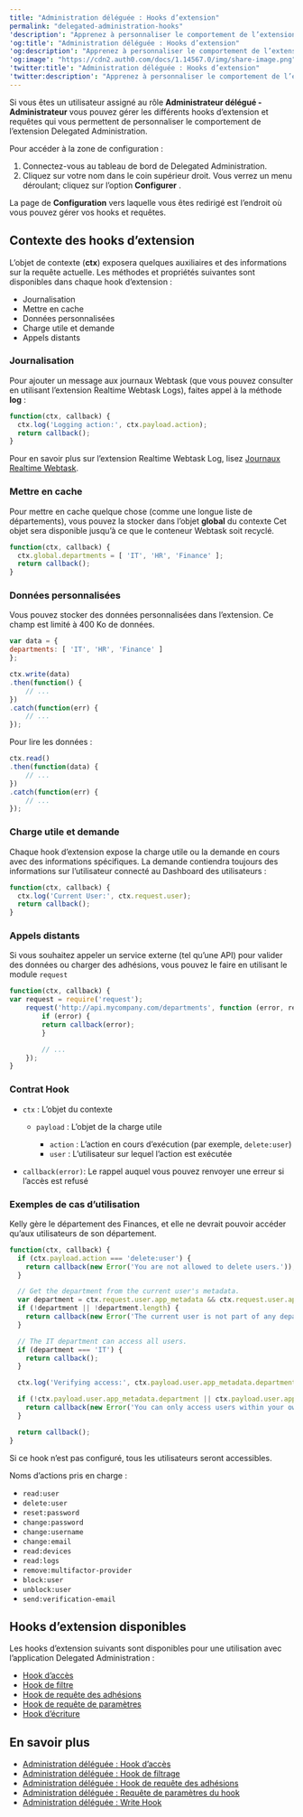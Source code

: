 ---
title: "Administration déléguée : Hooks d’extension"
permalink: "delegated-administration-hooks"
'description': "Apprenez à personnaliser le comportement de l’extension Delegated Administration en utilisant des hooks d’extension."
'og:title': "Administration déléguée : Hooks d’extension"
'og:description': "Apprenez à personnaliser le comportement de l’extension Delegated Administration en utilisant des hooks d’extension."
'og:image': "https://cdn2.auth0.com/docs/1.14567.0/img/share-image.png"
'twitter:title': "Administration déléguée : Hooks d’extension"
'twitter:description': "Apprenez à personnaliser le comportement de l’extension Delegated Administration en utilisant des hooks d’extension."
---

Si vous êtes un utilisateur assigné au rôle **Administrateur délégué - Administrateur** vous pouvez gérer les différents hooks d’extension et requêtes qui vous permettent de personnaliser le comportement de l’extension Delegated Administration.

Pour accéder à la zone de configuration :

1. Connectez-vous au tableau de bord de Delegated Administration.
2. Cliquez sur votre nom dans le coin supérieur droit. Vous verrez un menu déroulant; cliquez sur l’option **Configurer** .

La page de **Configuration** vers laquelle vous êtes redirigé est l’endroit où vous pouvez gérer vos hooks et requêtes.

## Contexte des hooks d’extension

L’objet de contexte (**ctx**) exposera quelques auxiliaires et des informations sur la requête actuelle. Les méthodes et propriétés suivantes sont disponibles dans chaque hook d’extension :

* Journalisation
* Mettre en cache
* Données personnalisées
* Charge utile et demande
* Appels distants

### Journalisation

Pour ajouter un message aux journaux Webtask (que vous pouvez consulter en utilisant l’extension Realtime Webtask Logs), faites appel à la méthode **log** :

```javascript lines
function(ctx, callback) {
  ctx.log('Logging action:', ctx.payload.action);
  return callback();
}
```

Pour en savoir plus sur l’extension Realtime Webtask Log, lisez [Journaux Realtime Webtask](/docs/fr-ca/customize/extensions/real-time-webtask-logs).

### Mettre en cache

Pour mettre en cache quelque chose (comme une longue liste de départements), vous pouvez la stocker dans l’objet **global** du contexte Cet objet sera disponible jusqu’à ce que le conteneur Webtask soit recyclé.

```javascript lines
function(ctx, callback) {
  ctx.global.departments = [ 'IT', 'HR', 'Finance' ];
  return callback();
}
```

### Données personnalisées

Vous pouvez stocker des données personnalisées dans l’extension. Ce champ est limité à 400 Ko de données.

```javascript lines
var data = {
departments: [ 'IT', 'HR', 'Finance' ]
};

ctx.write(data)
.then(function() {
    // ...
})
.catch(function(err) {
    // ...
});
```

Pour lire les données :

```javascript lines
ctx.read()
.then(function(data) {
    // ...
})
.catch(function(err) {
    // ...
});
```

### Charge utile et demande

Chaque hook d’extension expose la charge utile ou la demande en cours avec des informations spécifiques. La demande contiendra toujours des informations sur l’utilisateur connecté au Dashboard des utilisateurs :

```javascript lines
function(ctx, callback) {
  ctx.log('Current User:', ctx.request.user);
  return callback();
}
```

### Appels distants

Si vous souhaitez appeler un service externe (tel qu’une API) pour valider des données ou charger des adhésions, vous pouvez le faire en utilisant le module `request`

```javascript lines
function(ctx, callback) {
var request = require('request');
    request('http://api.mycompany.com/departments', function (error, response, body) {
        if (error) {
        return callback(error);
        }

        // ...
    });
}
```

### Contrat Hook

* `ctx` : L’objet du contexte

  + `payload` : L’objet de la charge utile

    - `action` : L’action en cours d’exécution (par exemple, `delete:user`)
    - `user` : L’utilisateur sur lequel l’action est exécutée
* `callback(error)`: Le rappel auquel vous pouvez renvoyer une erreur si l’accès est refusé

### Exemples de cas d’utilisation

Kelly gère le département des Finances, et elle ne devrait pouvoir accéder qu’aux utilisateurs de son département.

```javascript lines
function(ctx, callback) {
  if (ctx.payload.action === 'delete:user') {
    return callback(new Error('You are not allowed to delete users.'));
  }

  // Get the department from the current user's metadata.
  var department = ctx.request.user.app_metadata && ctx.request.user.app_metadata.department;
  if (!department || !department.length) {
    return callback(new Error('The current user is not part of any department.'));
  }

  // The IT department can access all users.
  if (department === 'IT') {
    return callback();
  }

  ctx.log('Verifying access:', ctx.payload.user.app_metadata.department, department);

  if (!ctx.payload.user.app_metadata.department || ctx.payload.user.app_metadata.department !== department) {
    return callback(new Error('You can only access users within your own department.'));
  }

  return callback();
}
```

Si ce hook n’est pas configuré, tous les utilisateurs seront accessibles.

Noms d’actions pris en charge :

* `read:user`
* `delete:user`
* `reset:password`
* `change:password`
* `change:username`
* `change:email`
* `read:devices`
* `read:logs`
* `remove:multifactor-provider`
* `block:user`
* `unblock:user`
* `send:verification-email`

## Hooks d’extension disponibles

Les hooks d’extension suivants sont disponibles pour une utilisation avec l’application Delegated Administration :

* [Hook d’accès](/docs/fr-ca/customize/extensions/delegated-administration-extension/delegated-administration-hooks/delegated-administration-access-hook)
* [Hook de filtre](/docs/fr-ca/customize/extensions/delegated-administration-extension/delegated-administration-hooks/delegated-administration-filter-hook)
* [Hook de requête des adhésions](/docs/fr-ca/customize/extensions/delegated-administration-extension/delegated-administration-hooks/delegated-administration-memberships-query-hook)
* [Hook de requête de paramètres](/docs/fr-ca/customize/extensions/delegated-administration-extension/delegated-administration-hooks/delegated-administration-settings-query-hook)
* [Hook d’écriture](/docs/fr-ca/customize/extensions/delegated-administration-extension/delegated-administration-hooks/delegated-administration-write-hook)

## En savoir plus

* [Administration déléguée : Hook d’accès](/docs/fr-ca/customize/extensions/delegated-administration-extension/delegated-administration-hooks/delegated-administration-access-hook)
* [Administration déléguée : Hook de filtrage](/docs/fr-ca/customize/extensions/delegated-administration-extension/delegated-administration-hooks/delegated-administration-filter-hook)
* [Administration déléguée : Hook de requête des adhésions](/docs/fr-ca/customize/extensions/delegated-administration-extension/delegated-administration-hooks/delegated-administration-memberships-query-hook)
* [Administration déléguée : Requête de paramètres du hook](/docs/fr-ca/customize/extensions/delegated-administration-extension/delegated-administration-hooks/delegated-administration-settings-query-hook)
* [Administration déléguée : Write Hook](/docs/fr-ca/customize/extensions/delegated-administration-extension/delegated-administration-hooks/delegated-administration-write-hook)